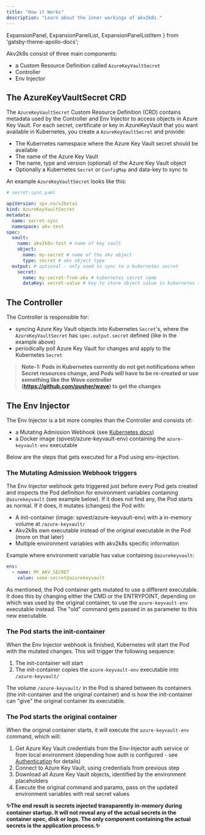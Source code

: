 ```yaml
---
title: "How it Works"
description: "Learn about the inner workings of akv2k8s."
---
```


  ExpansionPanel,
  ExpansionPanelList,
  ExpansionPanelListItem
} from 'gatsby-theme-apollo-docs';

Akv2k8s consist of three main components:

* a Custom Resource Definition called `AzureKeyVaultSecret`
* Controller
* Env Injector

## The AzureKeyVaultSecret CRD

The `AzureKeyVaultSecret` Custom Resource Definition (CRD) contains metadata used by the Controller and Env Injector to access objects in Azure Key Vault. For each secret, certificate or key in AzureKeyVault that you want available in Kubernetes, you create a `AzureKeyVaultSecret` and provide:

* The Kubernetes namespace where the Azure Key Vault secret should be available
* The name of the Azure Key Vault
* The name, type and version (optional) of the Azure Key Vault object
* Optionally a Kubernetes `Secret` or `ConfigMap` and data-key to sync to 

An example `AzureKeyVaultSecret` looks like this:

```yaml
# secret-sync.yaml

apiVersion: spv.no/v2beta1
kind: AzureKeyVaultSecret
metadata:
  name: secret-sync 
  namespace: akv-test
spec:
  vault:
    name: akv2k8s-test # name of key vault
    object:
      name: my-secret # name of the akv object
      type: secret # akv object type
  output: # optional - only used to sync to a kubernetes secret
    secret: 
      name: my-secret-from-akv # kubernetes secret name
      dataKey: secret-value # key to store object value in kubernetes secret
```

## The Controller

The Controller is responsible for:

* syncing Azure Key Vault objects into Kubernetes `Secret`'s, where the `AzureKeyVaultSecret` has `spec.output.secret` defined (like in the example above)
* periodically poll Azure Key Vault for changes and apply to the Kubernetes `Secret`

> **Note-1: Pods in Kubernetes currently do not get notifications when Secret resources change, and Pods will have to be re-created or use something like the Wave controller (https://github.com/pusher/wave) to get the changes**

## The Env Injector

The Env Injector is a bit more complex than the Controller and consists of:

* a Mutating Admission Webhook (see [Kubernetes docs](https://kubernetes.io/docs/reference/access-authn-authz/admission-controllers/#mutatingadmissionwebhook))
* a Docker image (spvest/azure-keyvault-env) containing the `azure-keyvault-env` executable

Below are the steps that gets executed for a Pod using env-injection.
  
<ExpansionPanelList>
<ExpansionPanelListItem number="1">

### The Mutating Admission Webhook triggers

The Env Injector webhook gets triggered just before every Pod gets created and inspects the Pod definition for environment variables containing `@azurekeyvault` (see example below). If it does not find any, the Pod starts as normal. If it does, it mutates (changes) the Pod with:

* A init-container (image: spvest/azure-keyvault-env) with a in-memory volume at `/azure-keyvault/`
* Akv2k8s own executable instead of the original executable in the Pod (more on that later)
* Multiple environment variables with akv2k8s specific information 

Example where environment variable has value containing `@azurekeyvault`:

```yaml
env:
  - name: MY_AKV_SECRET
    value: some-secret@azurekeyvault
```

As mentioned, the Pod container gets mutated to use a different executable. It does this by changing either the CMD or the ENTRYPOINT, depending on which was used by the original container, to use the `azure-keyvault-env` executable instead. The "old" command gets passed in as parameter to this new executable.

</ExpansionPanelListItem>
<ExpansionPanelListItem number="2">

### The Pod starts the init-container

When the Env Injector webhook is finished, Kubernetes will start the Pod with the mutated changes. This will trigger the following sequence:

1. The init-container will start
2. The init-container copies the `azure-keyvault-env` executable into `/azure-keyvault/`

The volume `/azure-keyvault/` in the Pod is shared between its containers (the init-container and the original container) and is how the init-container can "give" the original container its executable.

</ExpansionPanelListItem>
<ExpansionPanelListItem number="3">

### The Pod starts the original container

When the original container starts, it will execute the `azure-keyvault-env` command, which will:

1. Get Azure Key Vault credentials from the Env-Injector auth service or from local environment (depending how auth is configured - see [Authentication](security/authentication) for details)
2. Connect to Azure Key Vault, using credentials from previous step
3. Download all Azure Key Vault objects, identified by the environment placeholders
4. Execute the original command and params, pass on the updated environment variables with real secret values

</ExpansionPanelListItem>
<ExpansionPanelListItem number="check">

**✨The end result is secrets injected transparently in-memory during container startup. It will not reveal any of the actual secrets in the container spec, disk or logs. The only component containing the actual secrets is the application process.✨**

</ExpansionPanelListItem>
</ExpansionPanelList>

